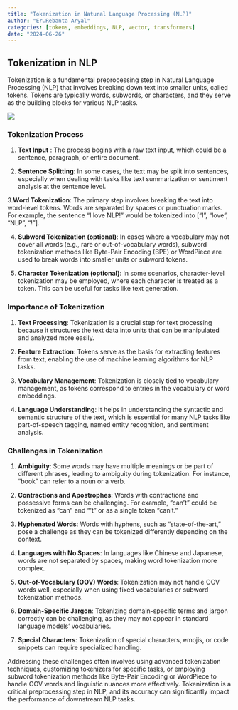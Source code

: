 ```yaml
---
title: "Tokenization in Natural Language Processing (NLP)"
author: "Er.Rebanta Aryal"
categories: [tokens, embeddings, NLP, vector, transformers]
date: "2024-06-26"
---
```


## **Tokenization in NLP**
Tokenization is a fundamental preprocessing step in Natural Language Processing (NLP) that involves breaking down text into smaller units, called tokens. Tokens are typically words, subwords, or characters, and they serve as the building blocks for various NLP tasks.

![](./tokens.png)

### **Tokenization Process**

1. **Text Input** : The process begins with a raw text input, which could be a sentence, paragraph, or entire document.

2. **Sentence Splitting**: In some cases, the text may be split into sentences, especially when dealing with tasks like text summarization or sentiment analysis at the sentence level.

3.**Word Tokenization**: The primary step involves breaking the text into word-level tokens. Words are separated by spaces or punctuation marks. For example, the sentence “I love NLP!” would be tokenized into [“I”, “love”, “NLP”, “!”].

4. **Subword Tokenization (optional)**: In cases where a vocabulary may not cover all words (e.g., rare or out-of-vocabulary words), subword tokenization methods like Byte-Pair Encoding (BPE) or WordPiece are used to break words into smaller units or subword tokens.

5. **Character Tokenization (optional)**: In some scenarios, character-level tokenization may be employed, where each character is treated as a token. This can be useful for tasks like text generation.


### **Importance of Tokenization**

1. **Text Processing**: Tokenization is a crucial step for text processing because it structures the text data into units that can be manipulated and analyzed more easily.

2. **Feature Extraction**: Tokens serve as the basis for extracting features from text, enabling the use of machine learning algorithms for NLP tasks.

3. **Vocabulary Management**: Tokenization is closely tied to vocabulary management, as tokens correspond to entries in the vocabulary or word embeddings.

4. **Language Understanding**: It helps in understanding the syntactic and semantic structure of the text, which is essential for many NLP tasks like part-of-speech tagging, named entity recognition, and sentiment analysis.

### **Challenges in Tokenization**

1. **Ambiguity**: Some words may have multiple meanings or be part of different phrases, leading to ambiguity during tokenization. For instance, “book” can refer to a noun or a verb.

2. **Contractions and Apostrophes**: Words with contractions and possessive forms can be challenging. For example, “can’t” could be tokenized as “can” and “‘t” or as a single token “can’t.”

3. **Hyphenated Words**: Words with hyphens, such as “state-of-the-art,” pose a challenge as they can be tokenized differently depending on the context.

4. **Languages with No Spaces**: In languages like Chinese and Japanese, words are not separated by spaces, making word tokenization more complex.

5. **Out-of-Vocabulary (OOV) Words**: Tokenization may not handle OOV words well, especially when using fixed vocabularies or subword tokenization methods.

6. **Domain-Specific Jargon**: Tokenizing domain-specific terms and jargon correctly can be challenging, as they may not appear in standard language models’ vocabularies.

7. **Special Characters**: Tokenization of special characters, emojis, or code snippets can require specialized handling.


Addressing these challenges often involves using advanced tokenization techniques, customizing tokenizers for specific tasks, or employing subword tokenization methods like Byte-Pair Encoding or WordPiece to handle OOV words and linguistic nuances more effectively. Tokenization is a critical preprocessing step in NLP, and its accuracy can significantly impact the performance of downstream NLP tasks.